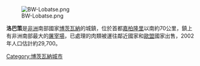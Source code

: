 [[Image:BW-Lobatse.png|right]]

'''洛巴策'''是[[非洲|非洲]]南部國家[[博茨瓦納|博茨瓦納]]的城鎮，位於首都[[嘉柏隆里|嘉柏隆里]]以南約70公里，鎮上有非洲南部最大的[[屠宰場|屠宰場]]，已處理的肉類被運往鄰近國家和[[歐盟|歐盟]]國家出售，2002年人口估計約29,700。

{{Coord|25|13|S|25|40|E|region:BW_type:city|display=title}}

{{Botswana-stub}}

[[Category:博茨瓦納城市|Category:博茨瓦納城市]]